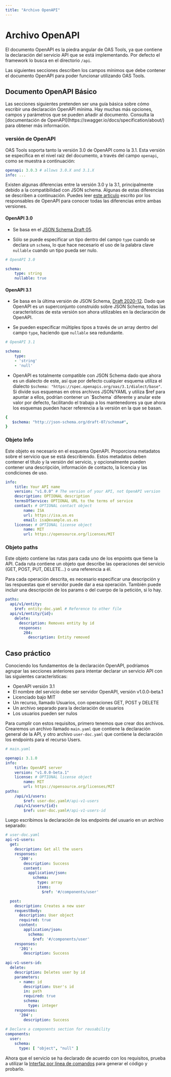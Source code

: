 ```yaml
---
title: "Archivo OpenAPI"
---
```



# Archivo OpenAPI
El documento OpenAPI es la piedra angular de OAS Tools, ya que contiene la declaración del servicio API que se está implementando. Por defecto el framework lo busca en el directorio `/api`. 

Las siguientes secciones describen los campos mínimos que debe contener el documento OpenAPI para poder funcionar utilizando OAS Tools.

## Documento OpenAPI Básico
<Callout type="info" emoji="ⓘ">
    Las secciones siguientes pretenden ser una guía básica sobre cómo escribir una declaración OpenAPI mínima. Hay muchas más opciones, campos y parámetros que se pueden añadir al documento. Consulta la [documentación de OpenAPI](https://swagger.io/docs/specification/about/) para obtener más información.
</Callout>

### versión de OpenAPI
OAS Tools soporta tanto la versión 3.0 de OpenAPI como la 3.1. Esta versión se especifica en el nivel raíz del documento, a través del campo `openapi`, como se muestra a continuación:

```yaml
openapi: 3.0.3 # allows 3.0.X and 3.1.X
info: ...
```

Existen algunas diferencias entre la versión 3.0 y la 3.1, principalmente debido a la compatibilidad con JSON schema. Algunas de estas diferencias se describen a continuación. Puedes leer [este artículo](https://www.openapis.org/blog/2021/02/16/migrating-from-openapi-3-0-to-3-1-0) escrito por los responsables de OpenAPI para conocer todas las diferencias entre ambas versiones.

#### OpenAPI 3.0
* Se basa en el [JSON Schema Draft 05](https://json-schema.org/specification-links.html#draft-5).

* Sólo se puede especificar un tipo dentro del campo `type` cuando se declara un `schema`, lo que hace necesario el uso de la palabra clave `nullable` cuando un tipo pueda ser nulo.

```yaml
# OpenAPI 3.0

schema:
    type: string
    nullable: true
```

#### OpenAPI 3.1
* Se basa en la última versión de JSON Schema, [Draft 2020-12](https://json-schema.org/draft/2020-12/release-notes.html). Dado que OpenAPI es un superconjunto construido sobre JSON Schema, todas las características de esta versión son ahora utilizables en la declaración de OpenAPI.

* Se pueden especificar múltiples tipos a través de un array dentro del campo `type`, haciendo que `nullable` sea redundante.

```yaml
# OpenAPI 3.1

schema:
    type:
    - 'string'
    - 'null'
```

* OpenAPI es totalmente compatible con JSON Schema dado que ahora es un dialecto de este, así que por defecto cualquier esquema utiliza el dialecto `$schema: "https://spec.openapis.org/oas/3.1/dialect/base"`. Si divide sus esquemas en otros archivos JSON/YAML y utiliza $ref para apuntar a ellos, podrían contener un `$schema` diferente y anular este valor por defecto, facilitando el trabajo a los mantenedores ya que ahora los esquemas pueden hacer referencia a la versión en la que se basan.

```yaml
{
   $schema: "http://json-schema.org/draft-07/schema#",
}
```

### Objeto Info
Este objeto es necesario en el esquema OpenAPI. Proporciona metadatos sobre el servicio que se está describiendo. Estos metadatos deben contener el título y la versión del servicio, y opcionalmente pueden contener una descripción, información de contacto, la licencia y las condiciones de uso.

```yaml
info:
    title: Your API name
    version: "v1.0.0" # The version of your API, not OpenAPI version
    description: OPTIONAL description
    termsOfService: OPTIONAL URL to the terms of service
    contact: # OPTIONAL contact object
        name: ISA
        url: https://isa.us.es
        email: isa@example.us.es
    license: # OPTIONAL license object
        name: MIT
        url: https://opensource.org/licenses/MIT

```

### Objeto paths
Este objeto contiene las rutas para cada uno de los enpoints que tiene la API. Cada ruta contiene un objeto que describe las operaciones del servicio (GET, POST, PUT, DELETE...) o una referencia a él.

Para cada operación descrita, es necesario especificar una descripción y las respuestas que el servidor puede dar a esa operación. También puede incluir una descripción de los params o del cuerpo de la petición, si lo hay.

```yaml
paths:
  api/v1/entity:
    $ref: entity-doc.yaml # Reference to other file
  api/v1/entity/{id}:
    delete:
      description: Removes entity by id
      responses:
        204:
          description: Entity removed
```

## Caso práctico
Conociendo los fundamentos de la declaración OpenAPI, podríamos agrupar las secciones anteriores para intentar declarar un servicio API con las siguientes características:
* OpenAPI versión 3.1
* El nombre del servicio debe ser servidor OpenAPI, versión v1.0.0-beta.1
* Licenciado bajo MIT
* Un recurso, llamado Usuarios, con operaciones GET, POST y DELETE
* Un archivo separado para la declaración de usuarios
* Los usuarios pueden ser nulos

Para cumplir con estos requisitos, primero tenemos que crear dos archivos. Crearemos un archivo llamado `main.yaml` que contiene la declaración general de la API, y otro archivo `user-doc.yaml` que contiene la declaración los endpoints para el recurso Users.

```yaml
# main.yaml

openapi: 3.1.0
info:
    title: OpenAPI server
    version: "v1.0.0-beta.1"
    license: # OPTIONAL license object
        name: MIT
        url: https://opensource.org/licenses/MIT
paths:
    /api/v1/users:
        $ref: user-doc.yaml#/api-v1-users
    /api/v1/users/{id}:
        $ref: user-doc.yaml#/api-v1-users-id
```

Luego escribimos la declaración de los endpoints del usuario en un archivo separado:

```yaml
# user-doc.yaml
api-v1-users:
  get:
    description: Get all the users
    responses:
      '200':
        description: Success
        content:
          application/json:
            schema:
              type: array
              items:
                $ref: '#/components/user'

  post:
    description: Creates a new user
    requestBody:
      description: User object
      required: true
      content:
        application/json:
          schema:
            $ref: '#/components/user'
    responses:
      '201':
        description: Success
        
api-v1-users-id:
  delete:
    description: Deletes user by id
    parameters:
      - name: id
        description: User's id
        in: path
        required: true
        schema:
          type: integer
    responses:
      '204':
        description: Success
      
# Declare a components section for reusability
components:
  user:
    schema:
      type: [ "object", "null" ]
```

Ahora que el servicio se ha declarado de acuerdo con los requisitos, prueba a utilizar la [Interfaz por línea de comandos](../cli) para generar el código y probarlo.